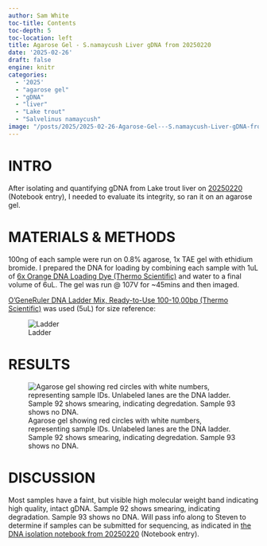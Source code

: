 ```yaml
---
author: Sam White
toc-title: Contents
toc-depth: 5
toc-location: left
title: Agarose Gel - S.namaycush Liver gDNA from 20250220
date: '2025-02-26'
draft: false
engine: knitr
categories: 
  - '2025'
  - "agarose gel"
  - "gDNA"
  - "liver"
  - "Lake trout"
  - "Salvelinus namaycush"
image: "/posts/2025/2025-02-26-Agarose-Gel---S.namaycush-Liver-gDNA-from-20250220/20250226-snam-gel-liver-gDNA.png"
---
```

# INTRO

After isolating and quantifying gDNA from Lake trout liver on [20250220](../2025-02-20-DNA-Isolation-and-Quantification---S.namaycush-Liver/index.qmd) (Notebook entry), I needed to evaluate its integrity, so ran it on an agarose gel.

# MATERIALS & METHODS

100ng of each sample were run on 0.8% agarose, 1x TAE gel with ethidium bromide. I prepared the DNA for loading by combining each sample with 1uL of [6x Orange DNA Loading Dye (Thermo Scientific)](https://www.thermofisher.com/order/catalog/product/R0631) and water to a final volume of 6uL. The gel was run @ 107V for ~45mins and then imaged.

[O'GeneRuler DNA Ladder Mix, Ready-to-Use 100-10,00bp (Thermo Scientific)](https://www.fishersci.se/shop/products/fermentas-o-generuler-ready-to-use-dna-ladder-mix/11803983) was used (5uL) for size reference:

![Ladder](../../../images/ogene-ruler.jpeg){#fig-ladder fig-alt="O'GeneRuler" .lightbox}

# RESULTS


![Agarose gel showing red circles with white numbers, representing sample IDs. Unlabeled lanes are the DNA ladder. Sample 92 shows smearing, indicating degredation. Sample 93 shows no DNA.](./20250226-snam-gel-liver-gDNA.png){#fig-gel fig-alt="Agarose gel showing red circles with white numbers, representing sample IDs. Unlabeled lanes are the DNA ladder. Sample 92 shows smearing, indicating degredation. Sample 93 shows no DNA." .lightbox}

# DISCUSSION

Most samples have a faint, but visible high molecular weight band indicating high quality, intact gDNA. Sample 92 shows smearing, indicating degradation. Sample 93 shows no DNA. Will pass info along to Steven to determine if samples can be submitted for sequencing, as indicated in [the DNA isolation notebook from 20250220](../2025-02-20-DNA-Isolation-and-Quantification---S.namaycush-Liver/index.qmd) (Notebook entry).